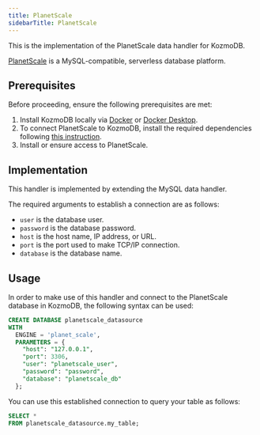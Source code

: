 ```yaml
---
title: PlanetScale
sidebarTitle: PlanetScale
---
```


This is the implementation of the PlanetScale data handler for KozmoDB.

[PlanetScale](https://planetscale.com/) is a MySQL-compatible, serverless database platform.

## Prerequisites

Before proceeding, ensure the following prerequisites are met:

1. Install KozmoDB locally via [Docker](/setup/self-hosted/docker) or [Docker Desktop](/setup/self-hosted/docker-desktop).
2. To connect PlanetScale to KozmoDB, install the required dependencies following [this instruction](/setup/self-hosted/docker#install-dependencies).
3. Install or ensure access to PlanetScale.

## Implementation

This handler is implemented by extending the MySQL data handler.

The required arguments to establish a connection are as follows:

* `user` is the database user.
* `password` is the database password.
* `host` is the host name, IP address, or URL.
* `port` is the port used to make TCP/IP connection.
* `database` is the database name.

## Usage

In order to make use of this handler and connect to the PlanetScale database in KozmoDB, the following syntax can be used:

```sql
CREATE DATABASE planetscale_datasource
WITH
  ENGINE = 'planet_scale',
  PARAMETERS = {
    "host": "127.0.0.1",
    "port": 3306,
    "user": "planetscale_user",
    "password": "password",
    "database": "planetscale_db"
  };
```

You can use this established connection to query your table as follows:

```sql
SELECT *
FROM planetscale_datasource.my_table;
```
